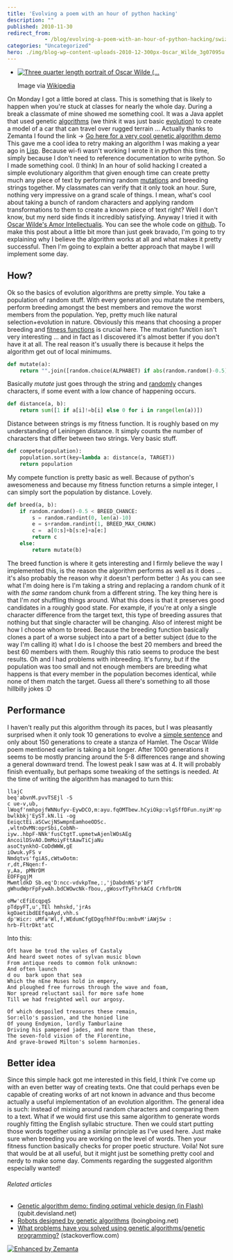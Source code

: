 ```yaml
---
title: 'Evolving a poem with an hour of python hacking'
description: ""
published: 2010-11-30
redirect_from: 
            - /blog/evolving-a-poem-with-an-hour-of-python-hacking/swizec/1505
categories: "Uncategorized"
hero: ./img/blog-wp-content-uploads-2010-12-300px-Oscar_Wilde_3g07095u.jpg
---
```

- [![Three quarter length portrait of Oscar Wilde (...](./img/blog-wp-content-uploads-2010-12-300px-Oscar_Wilde_3g07095u.jpg "Three quarter length portrait of Oscar Wilde (...")](http://commons.wikipedia.org/wiki/File:Oscar_Wilde_3g07095u.jpg)

  Image via [Wikipedia](http://commons.wikipedia.org/wiki/File:Oscar_Wilde_3g07095u.jpg)

On Monday I got a little bored at class. This is something that is likely to happen when you&#x27;re stuck at classes for nearly the whole day. During a break a classmate of mine showed me something cool. It was a Java applet that used genetic [algorithms](http://en.wikipedia.org/wiki/Algorithm "Algorithm") (we think it was just basic [evolution](http://en.wikipedia.org/wiki/Evolution "Evolution")) to create a model of a car that can travel over rugged terrain ... Actually thanks to Zemanta I found the link -&gt; [Go here for a very cool genetic algorithm demo](http://www.qubit.devisland.net/ga/) This gave me a cool idea to retry making an algorithm I was making a year ago in [Lisp](http://en.wikipedia.org/wiki/Lisp_%28programming_language%29 "Lisp (programming language)"). Because wi-fi wasn&#x27;t working I wrote it in python this time, simply because I don&#x27;t need to reference documentation to write python. So I made something cool. (I think) In an hour of solid hacking I created a simple evolutionary algorithm that given enough time can create pretty much any piece of text by performing random [mutations](http://en.wikipedia.org/wiki/Mutation "Mutation") and breeding strings together. My classmates can verify that it only took an hour. Sure, nothing very impressive on a grand scale of things. I mean, what&#x27;s cool about taking a bunch of random characters and applying random transformations to them to create a known piece of text right? Well I don&#x27;t know, but my nerd side finds it incredibly satisfying. Anyway I tried it with [Oscar Wilde&#x27;s Amor Intellectualis](http://en.wikisource.org/wiki/Amor_Intellectualis). You can see the whole code on [github](https://github.com/Swizec/random-coding/blob/master/evolve-text.py). To make this post about a little bit more than just geek bravado, I&#x27;m going to try explaining why I believe the algorithm works at all and what makes it pretty successful. Then I&#x27;m going to explain a better approach that maybe I will implement some day.

## How?

Ok so the basics of evolution algorithms are pretty simple. You take a population of random stuff. With every generation you mutate the members, perform breeding amongst the best members and remove the worst members from the population. Yep, pretty much like natural selection+evolution in nature. Obviously this means that choosing a proper breeding and [fitness functions](http://en.wikipedia.org/wiki/Fitness_function "Fitness function") is crucial here. The mutation function isn&#x27;t very interesting ... and in fact as I discovered it&#x27;s almost better if you don&#x27;t have it at all. The real reason it&#x27;s usually there is because it helps the algorithm get out of local minimums.

```python
def mutate(a):
    return "".join([random.choice(ALPHABET) if abs(random.random()-0.5) < MUTATE_CHANCE else k for k in a])
```

Basically _mutate_ just goes through the string and [randomly](http://en.wikipedia.org/wiki/Randomness "Randomness") changes characters, if some event with a low chance of happening occurs.

```python
def distance(a, b):
    return sum([1 if a[i]!=b[i] else 0 for i in range(len(a))])
```

Distance between strings is my fitness function. It is roughly based on my understanding of Leiningen distance. It simply counts the number of characters that differ between two strings. Very basic stuff.

```python
def compete(population):
    population.sort(key=lambda a: distance(a, TARGET))
    return population
```

My compete function is pretty basic as well. Because of python&#x27;s awesomeness and because my fitness function returns a simple integer, I can simply sort the population by distance. Lovely.

```python
def breed(a, b):
    if random.random()-0.5 < BREED_CHANCE:
        s = random.randint(0, len(a)-10)
        e = s+random.randint(1, BREED_MAX_CHUNK)
        c =  a[0:s]+b[s:e]+a[e:]
        return c
    else:
        return mutate(b)
```

The breed function is where it gets interesting and I firmly believe the way I implemented this, is the reason the algorithm performs as well as it does ... it&#x27;s also probably the reason why it doesn&#x27;t perform better :) As you can see what I&#x27;m doing here is I&#x27;m taking a string and replacing a random chunk of it with _the same_ random chunk from a different string. The key thing here is that I&#x27;m _not_ shuffling things around. What this does is that it preserves good candidates in a roughly good state. For example, if you&#x27;re at only a single character difference from the target text, this type of breeding assures that nothing but that single character will be changing. Also of interest might be how I choose whom to breed. Because the breeding function basically clones a part of a worse subject into a part of a better subject (due to the way I&#x27;m calling it) what I do is I choose the best 20 members and breed the best 60 members with them. Roughly this ratio seems to produce the best results. Oh and I had problems with inbreeding. It&#x27;s funny, but if the population was too small and not enough members are breeding what happens is that every member in the population becomes identical, while none of them match the target. Guess all there&#x27;s something to all those hillbilly jokes :D

## Performance

I haven&#x27;t really put this algorithm through its paces, but I was pleasantly surprised when it only took 10 generations to evolve a [simple sentence](http://en.wikipedia.org/wiki/Simple_sentence "Simple sentence") and only about 150 generations to create a stanza of Hamlet. The Oscar Wilde poem mentioned earlier is taking a bit longer. After 1000 generations it seems to be mostly prancing around the 5-8 differences range and showing a general downward trend. The lowest peak I saw was at 4. It will probably finish eventually, but perhaps some tweaking of the settings is needed. At the time of writing the algorithm has managed to turn this:

```random
llajC
beq'abvnM.pvvTSEjl -S
c ue-v,ub,
lWoqf'nmhpojfWNNufyv-EywDCO,m:ayu.fqOMTbew.hCyiOkp:vlgSffDFun.nyiM'np bwlkbkj'EyST.kN.li -og
EeiqctEi.aSCwcjNSwmpnEamhoeODSc.
,wltnOvMN:oprSbi,CobNh-
iyw..hbpF-NNk'fusCtgtT.upmetwAjenlWOsAEg
AncoilDSvAO.DmMoiyFttAawTiCjaNu
asoCtynkhO-CoDdWWW,gE
iOwuk.yFS v
Nmdqtvs'fgiAS,cWtwOotm:
r,dt,FNqen:f-
y,Aa, pMNrDM
EOFFgqjM
MwmtldkD Sb.eq'D:ncc-vdvkpTme,:,'jDabdnNS'p'bFT
gWhudWprFpFywAh.bdCWOwcNk-fbou,,gWosvfTyFhrkACd CrhfbrDN

oMw'cEfiEcqpqS
pTdpyFT,u',TEl hmhskd,'jrAs
kgOaetibdEEfqaAyd,vhh.s
dp'Wicr: uMfa'Wl,f,WEdumCfgEDgqfhhFfDu:mnbvM'iAWjSw :
hrb-FltrDkt'atC
```

Into this:

```random
Oft have be trod the vales of Castaly
And heard sweet notes of sylvan music blown
From antique reeds to common folk unknown:
And often launch
d ou  bark upon that sea
Which the nEne Muses hold in empery,
And ploughed free furrows through the wave and foam,
Nor spread reluctant sail for more safe home
Till we had freighted well our argosy.

Of which despoiled treasures these remain,
Sor:ello's passion, and the honied line
Of young Endymion, lordly Tamburlaine
Driving his pampered jades, and more than these,
The seven-fold vision of the Florentine,
And grave-browed Milton's solemn harmonies.
```

## Better idea

Since this simple hack got me interested in this field, I think I&#x27;ve come up with an even better way of creating texts. One that could perhaps even be capable of creating works of art not known in advance and thus become actually a useful implementation of an evolution algorithm. The general idea is such: instead of mixing around random characters and comparing them to a text. What if we would first use this same algorithm to generate words roughly fitting the English syllabic structure. Then we could start putting those words together using a similar principle as I&#x27;ve used here. Just make sure when breeding you are working on the level of words. Then your fitness function basically checks for proper poetic structure. Voila! Not sure that would be at all useful, but it might just be something pretty cool and nerdy to make some day. Comments regarding the suggested algorithm especially wanted!

###### Related articles

- [Genetic algorithm demo: finding optimal vehicle design (in Flash)](http://www.qubit.devisland.net/ga/) (qubit.devisland.net)
- [Robots designed by genetic algorithms](http://www.boingboing.net/2010/11/30/robots-designed-by-g.html) (boingboing.net)
- [What problems have you solved using genetic algorithms/genetic programming?](http://stackoverflow.com/questions/1538235/) (stackoverflow.com)

[![Enhanced by Zemanta](http://img.zemanta.com/zemified_e.png?x-id=105348b0-9f25-43ec-b351-f11f53a0dc1b)](http://www.zemanta.com/ "Enhanced by Zemanta")
